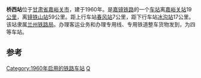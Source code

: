 {{noteTA
|1=zh-cn:始发车次; zh-hk:列車班次;
|2=zh-cn:车次; zh-hk:班次;
}}
{{Infobox China railway station
|车站名称=桥西站
|图片=
|图片介紹=
|车站名称拼音=Qiáoxī
|电报码 = QXJ
|拼音码 = QXI
|车站位置=[[甘肃省|甘肃省]][[嘉峪关市|嘉峪关市]]
|坐标=
|归属=[[兰州铁路局|兰州铁路局]]
|线路=[[嘉镜铁路|嘉镜铁路]]
|车站等级=[[四等站_(中铁)|四等站]]
|到发线数目=
|月台数目=1
}}

'''桥西站'''位于[[甘肃省|甘肃省]][[嘉峪关市|嘉峪关市]]，建于1960年。是[[嘉镜铁路|嘉镜铁路]]的一个[[铁路车站|车站]]离[[嘉峪关站|嘉峪关站]]19[[公里|公里]]，离[[镜铁山站|镜铁山站]]59公里。距上行车站[[春风站|春风站]]7公里，距下行车站[[冰沟站|冰沟站]]17公里。该站隶属[[兰州铁路局|兰州铁路局]]。办理客运业务和办理专用线、专用铁道整车货物发到，为四等车站。

{{start rail box}}
{{s-inop|[[春风站|春风站]]}}
{{s-line|[[嘉镜铁路|嘉镜铁路]]}}
{{s-inop|''[[冰沟站|冰沟站]](废弃)''<br/>[[狼尾山站|狼尾山站]]}}
{{end box}}

==参考==
{{reflist}}

{{嘉镜铁路}}
{{铁路车站小作品}}

[[Category:1960年启用的铁路车站|Category:1960年启用的铁路车站]]
[[Category:嘉峪关市铁路车站|Q]]